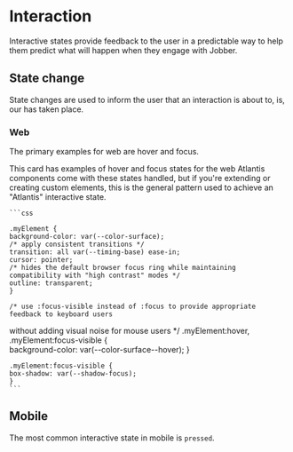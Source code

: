 
<Meta title="Design/Animation" />

# Interaction

Interactive states provide feedback to the user in a predictable way to help
them predict what will happen when they engage with Jobber.

## State change

State changes are used to inform the user that an interaction is about to, is,
our has taken place.

### Web

The primary examples for web are hover and focus.

<Canvas>
  <Card header="Interactive element example" url="#">
    <Content>
      <Text>This card has examples of hover and focus states for the web</Text>
      <InputText placeholder="Inputs change too" />
    </Content>
  </Card>
</Canvas>

<Disclosure title="CSS implementation">
    Atlantis components come with these states handled, but if you're extending or
    creating custom elements, this is the general pattern used to achieve an "Atlantis"
    interactive state.

    ```css

    .myElement {
    background-color: var(--color-surface);
    /* apply consistent transitions */
    transition: all var(--timing-base) ease-in;
    cursor: pointer;
    /* hides the default browser focus ring while maintaining compatibility with "high contrast" modes */
    outline: transparent;
    }

    /* use :focus-visible instead of :focus to provide appropriate feedback to keyboard users

without adding visual noise for mouse users \*/ .myElement:hover,
.myElement:focus-visible {  
 background-color: var(--color-surface--hover); }

    .myElement:focus-visible {
    box-shadow: var(--shadow-focus);
    }
    ```

</Disclosure>

## Mobile

The most common interactive state in mobile is `pressed`.
